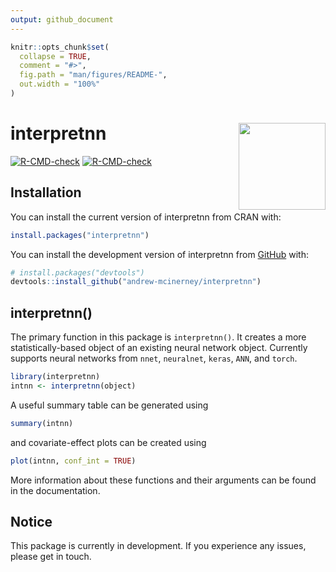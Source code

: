 ```yaml
---
output: github_document
---
```


<!-- README.md is generated from README.Rmd. Please edit that file -->

```r
knitr::opts_chunk$set(
  collapse = TRUE,
  comment = "#>",
  fig.path = "man/figures/README-",
  out.width = "100%"
) 
```

# interpretnn <img src="man/figures/logo.png" align="right" height="139"/>

<!-- badges: start -->
[![R-CMD-check](https://github.com/andrew-mcinerney/interpretnn/workflows/R-CMD-check/badge.svg)](https://github.com/andrew-mcinerney/interpretnn/actions)
[![R-CMD-check](https://github.com/andrew-mcinerney/interpretnn/actions/workflows/R-CMD-check.yaml/badge.svg)](https://github.com/andrew-mcinerney/interpretnn/actions/workflows/R-CMD-check.yaml)
<!-- badges: end -->


## Installation

You can install the current version of interpretnn from CRAN with:

``` r
install.packages("interpretnn")
```

You can install the development version of interpretnn from [GitHub](https://github.com/) with:

``` r
# install.packages("devtools")
devtools::install_github("andrew-mcinerney/interpretnn")
```

## interpretnn()

The primary function in this package is `interpretnn()`.
It creates a more statistically-based object of an existing neural network
object.
Currently supports neural networks from `nnet`, `neuralnet`, `keras`, `ANN`,
and `torch`.

```r
library(interpretnn)
intnn <- interpretnn(object)
```

A useful summary table can be generated using
```r
summary(intnn)
```

and covariate-effect plots can be created using
```r
plot(intnn, conf_int = TRUE)
```

More information about these functions and their arguments can be found in the
documentation.


## Notice

This package is currently in development. 
If you experience any issues, please get in touch.
